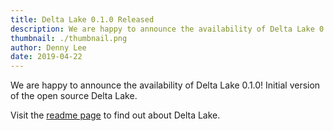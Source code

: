 ```yaml
---
title: Delta Lake 0.1.0 Released
description: We are happy to announce the availability of Delta Lake 0.1.0! Initial version of the open source Delta Lake.
thumbnail: ./thumbnail.png
author: Denny Lee
date: 2019-04-22
---
```


We are happy to announce the availability of Delta Lake 0.1.0! Initial version of the open source Delta Lake.

Visit the [readme page](https://github.com/delta-io/delta/blob/master/README.md) to find out about Delta Lake.
